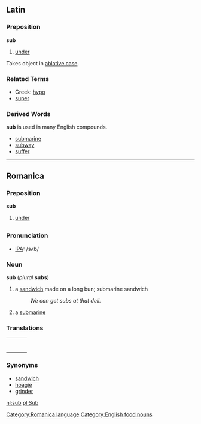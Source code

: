 ==Latin==

===Preposition===
'''sub'''

# [[under]]

Takes object in [[ablative case]].

===Related Terms===

*Greek: [[hypo]]
*[[super]]

===Derived Words===
'''sub''' is used in many English compounds.

*[[submarine]]
*[[subway]]
*[[suffer]]
----
==Romanica==
[[Category:Romanica language]]
===Preposition===
'''sub'''

# [[under]]

[[Category:English food nouns]]
=={{en}}==

===Pronunciation===
*[[IPA]]: /sʌb/

===Noun===
'''sub''' (''plural'' '''subs''')
# a [[sandwich]] made on a long bun; submarine sandwich
#: ''We can get subs at that deli.''
# a [[submarine]]

===Translations===
{| border=0  width=100%
|-
|bgcolor="#FFFFE0" valign=top width=48%|
{|
<!--Put translations for languages from A to I here-->
|}
| width=1% |
|bgcolor="#FFFFE0" valign=top width=48%|
{|
<!--Put translations for languages from J to Z here-->
|}
|}

===Synonyms===
*[[sandwich]]
*[[hoagie]]
*[[grinder]]

[[nl:sub]]
[[pl:Sub]]